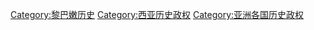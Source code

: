 [[Category:黎巴嫩历史|Category:黎巴嫩历史]]
[[Category:西亚历史政权|Category:西亚历史政权]]
[[Category:亚洲各国历史政权|Category:亚洲各国历史政权]]